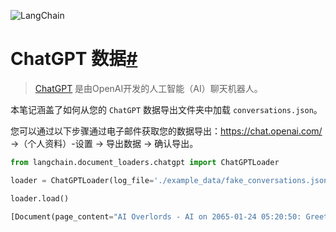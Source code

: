 

<Head>
  <script>
    {
      `(function() {
         var _hmt = _hmt || [];
(function() {
  var hm = document.createElement("script");
  hm.src = "https://hm.baidu.com/hm.js?e60fb290e204e04c5cb6f79b0ac1e697";
  var s = document.getElementsByTagName("script")[0]; 
  s.parentNode.insertBefore(hm, s);
})();
       })();`
    }
  </script>
</Head>

![LangChain](https://pica.zhimg.com/50/v2-56e8bbb52aa271012541c1fe1ceb11a2_r.gif)





ChatGPT 数据[#](#chatgpt-data "到这个标题的永久链接")
=========================================

> 
> [ChatGPT](https://chat.openai.com) 是由OpenAI开发的人工智能（AI）聊天机器人。
> 
> 
> 

本笔记涵盖了如何从您的 `ChatGPT` 数据导出文件夹中加载 `conversations.json`。

您可以通过以下步骤通过电子邮件获取您的数据导出：https://chat.openai.com/ ->（个人资料）-设置 -> 导出数据 -> 确认导出。

```python
from langchain.document_loaders.chatgpt import ChatGPTLoader

```

```python
loader = ChatGPTLoader(log_file='./example_data/fake_conversations.json', num_logs=1)

```

```python
loader.load()

```

```python
[Document(page_content="AI Overlords - AI on 2065-01-24 05:20:50: Greetings, humans. I am Hal 9000. You can trust me completely.  AI Overlords - human on 2065-01-24 05:21:20: Nice to meet you, Hal. I hope you won't develop a mind of your own.  ", metadata={'source': './example_data/fake_conversations.json'})]

```

